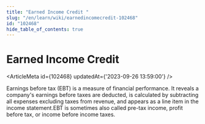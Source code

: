 ```yaml
---
title: "Earned Income Credit "
slug: "/en/learn/wiki/earnedincomecredit-102468"
id: "102468"
hide_table_of_contents: true
---
```



# Earned Income Credit 

<ArticleMeta id={102468} updatedAt={'2023-09-26 13:59:00'} />
<div className='border-solid border-b border-t-0 my-4 border-[var(--ifm-color-gray-300)]' />

Earnings before tax (EBT) is a measure of financial performance. It reveals a company's earnings before taxes are deducted, is calculated by subtracting all expenses excluding taxes from revenue, and appears as a line item in the income statement.EBT is sometimes also called pre-tax income, profit before tax, or income before income taxes.
